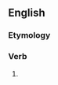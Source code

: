 ==English==

===Etymology===
{{suffix|en|lick|eth}}

===Verb===
{{head|en|verb form}}

# {{en-archaic third-person singular of|lick}}